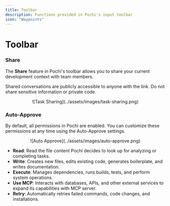 ```yaml
---
title: Toolbar
description: Functions provided in Pochi's input toolbar
icon: "Waypoints"
---
```


# Toolbar
### Share
The **Share** feature in Pochi's toolbar allows you to share your current development context with team members.

<Callout type="info" title="Public Access">
  Shared conversations are publicly accessible to anyone with the link. Do not share sensitive information or private code.
</Callout>

<p align="center">
![Task Sharing](../assets/images/task-sharing.png)
</p>

### Auto-Approve

By default, all permissions in Pochi are enabled. You can customize these permissions at any time using the Auto-Approve settings.

<p align="center">
![Auto Approve](../assets/images/auto-approve.png)
</p>

- **Read**: Read the file content Pochi decides to look up for analyzing or completing tasks.
- **Write**: Creates new files, edits existing code, generates boilerplate, and writes documentation.
- **Execute**: Manages dependencies, runs builds, tests, and perform system operations.
- **Use MCP**: Interacts with databases, APIs, and other external services to expand its capabilities with MCP server.
- **Retry**: Automatically retries failed commands, code changes, and installations.
